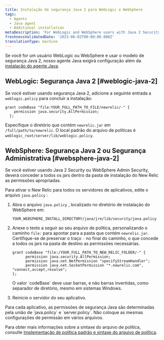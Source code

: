 ```yaml
---
title: Instalação de segurança Java 2 para WebLogic e WebSphere
tags:
  - Agents
  - Java agent
  - Additional installation
metaDescription: 'For WebLogic and WebSphere users with Java 2 Security or Administrative Security: Additional install steps for the New Relic Java agent.'
freshnessValidatedDate: '2023-06-02T00:00:00.000Z'
translationType: machine
---
```


Se você for um usuário WebLogic ou WebSphere e usar o modelo de segurança Java 2, nosso agente Java exigirá configuração além da [instalação do agente Java](/install/java).

## WebLogic: Segurança Java 2 [#weblogic-java-2]

Se você estiver usando segurança Java 2, adicione a seguinte entrada a `weblogic.policy` para concluir a instalação:

```
grant codeBase "file:YOUR_FULL_PATH_TO_FILE/newrelic/-" {
    permission java.security.AllPermission;
  };
```

Especifique o diretório que contém `newrelic.jar` em `/full/path/to/newrelic`. O local padrão do arquivo de políticas é `weblogic_root/server/lib/weblogic.policy`.

## WebSphere: Segurança Java 2 ou Segurança Administrativa [#websphere-java-2]

Se você estiver usando Java 2 Security ou WebSphere Admin Security, deverá conceder a todos os jars dentro da pasta de instalação do New Relic as permissões apropriadas.

Para ativar o New Relic para todos os servidores de aplicativos, edite o arquivo `java.policy` :

1. Abra o arquivo `java.policy` , localizado no diretório de instalação do WebSphere em:

   ```
   YOUR_WEBSPHERE_INSTALL_DIRECTORY/java/jre/lib/security/java.policy
   ```

2. Anexe o texto a seguir ao seu arquivo de política, personalizando o caminho `file:` para apontar para a pasta que contém `newrelic.jar`. Certifique-se de preservar o traço `-` no final do caminho, o que concede a todos os jars na pasta de destino as permissões necessárias.

   ```
   grant codeBase "file:/YOUR_FULL_PATH_TO_NEW_RELIC_FOLDER/-" {
         permission java.security.AllPermission;
         permission java.net.NetPermission "specifyStreamHandler";
         permission java.net.SocketPermission "*.newrelic.com", "connect,accept,resolve";
   };
   ```

   <Callout variant="important">
     O valor `codeBase` deve usar barras, e não barras invertidas, como separador de diretório, mesmo em sistemas Windows.
   </Callout>

3. Reinicie o servidor do seu aplicativo.

<Callout variant="tip">
  Para cada aplicativo, as permissões de segurança Java são determinadas pela união de `java.policy` e `server.policy`. Não coloque as mesmas configurações de permissão em vários arquivos.
</Callout>

Para obter mais informações sobre a sintaxe do arquivo de política, consulte [Implementação de política padrão e sintaxe do arquivo de política](http://docs.oracle.com/javase/8/docs/technotes/guides/security/PolicyFiles.html).
